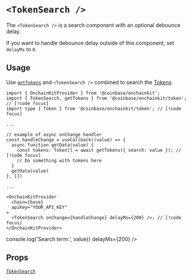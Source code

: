 
# `<TokenSearch />`

The `<TokenSearch />` is a search component with an optional debounce delay.

If you want to handle debounce delay outside of this component, set `delayMs` to `0`.

## Usage

Use [`getTokens`](/token/get-tokens) and `<TokenSearch />` combined to search the [Tokens](/token/types#token).

```tsx
import { OnchainKitProvider } from '@coinbase/onchainkit';
import { TokenSearch, getTokens } from '@coinbase/onchainkit/token'; // [!code focus]
import type { Token } from '@coinbase/onchainkit/token'; // [!code focus]

...

// example of async onChange handler
const handleChange = useCallback((value) => {
  async function getData(value) {
    const tokens: Token[] = await getTokens({ search: value }); // [!code focus]
    // Do something with tokens here
  }
  getData(value)
}, [])

...

<OnchainKitProvider
  chain={base}
  apiKey="YOUR_API_KEY"
>
  <TokenSearch onChange={handleChange} delayMs={200} />; // [!code focus]
</OnchainKitProvider>
```

<App>
  <TokenSearch onChange={(value) => console.log('Search term:', value)} delayMs={200} />
</App>

## Props

[`TokenSearch`](/token/types#tokensearchreact)
